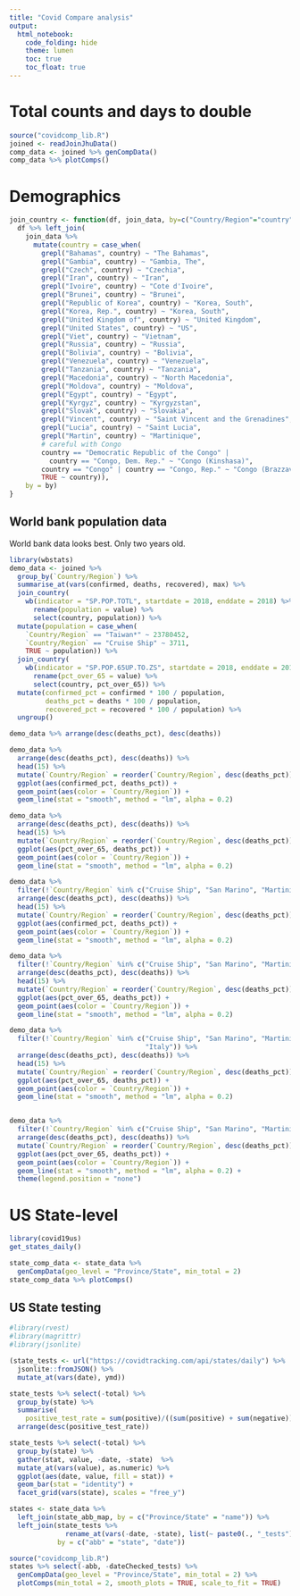 ```yaml
---
title: "Covid Compare analysis"
output:
  html_notebook:
    code_folding: hide
    theme: lumen
    toc: true
    toc_float: true
---
```


# Total counts and days to double

```r
source("covidcomp_lib.R")
joined <- readJoinJhuData()
comp_data <- joined %>% genCompData()
comp_data %>% plotComps()
```

# Demographics

```r
join_country <- function(df, join_data, by=c("Country/Region"="country")) {
  df %>% left_join(
    join_data %>%
      mutate(country = case_when(
        grepl("Bahamas", country) ~ "The Bahamas",
        grepl("Gambia", country) ~ "Gambia, The",
        grepl("Czech", country) ~ "Czechia",
        grepl("Iran", country) ~ "Iran",
        grepl("Ivoire", country) ~ "Cote d'Ivoire",
        grepl("Brunei", country) ~ "Brunei",
        grepl("Republic of Korea", country) ~ "Korea, South",
        grepl("Korea, Rep.", country) ~ "Korea, South",
        grepl("United Kingdom of", country) ~ "United Kingdom",
        grepl("United States", country) ~ "US",
        grepl("Viet", country) ~ "Vietnam",
        grepl("Russia", country) ~ "Russia",
        grepl("Bolivia", country) ~ "Bolivia",
        grepl("Venezuela", country) ~ "Venezuela",
        grepl("Tanzania", country) ~ "Tanzania",
        grepl("Macedonia", country) ~ "North Macedonia",
        grepl("Moldova", country) ~ "Moldova",
        grepl("Egypt", country) ~ "Egypt",
        grepl("Kyrgyz", country) ~ "Kyrgyzstan",
        grepl("Slovak", country) ~ "Slovakia",
        grepl("Vincent", country) ~ "Saint Vincent and the Grenadines",
        grepl("Lucia", country) ~ "Saint Lucia",
        grepl("Martin", country) ~ "Martinique",
        # careful with Congo
        country == "Democratic Republic of the Congo" |
          country == "Congo, Dem. Rep." ~ "Congo (Kinshasa)",
        country == "Congo" | country == "Congo, Rep." ~ "Congo (Brazzaville)",
        TRUE ~ country)),
    by = by)
}
```

## World bank population data

World bank data looks best.  Only two years old.

```r
library(wbstats)
demo_data <- joined %>%
  group_by(`Country/Region`) %>%
  summarise_at(vars(confirmed, deaths, recovered), max) %>%
  join_country(
    wb(indicator = "SP.POP.TOTL", startdate = 2018, enddate = 2018) %>%
      rename(population = value) %>%
      select(country, population)) %>%
  mutate(population = case_when(
    `Country/Region` == "Taiwan*" ~ 23780452,
    `Country/Region` == "Cruise Ship" ~ 3711,
    TRUE ~ population)) %>%
  join_country(
    wb(indicator = "SP.POP.65UP.TO.ZS", startdate = 2018, enddate = 2018) %>%
      rename(pct_over_65 = value) %>%
      select(country, pct_over_65)) %>%
  mutate(confirmed_pct = confirmed * 100 / population,
         deaths_pct = deaths * 100 / population,
         recovered_pct = recovered * 100 / population) %>%
  ungroup()

demo_data %>% arrange(desc(deaths_pct), desc(deaths))

demo_data %>%
  arrange(desc(deaths_pct), desc(deaths)) %>%
  head(15) %>%
  mutate(`Country/Region` = reorder(`Country/Region`, desc(deaths_pct))) %>%
  ggplot(aes(confirmed_pct, deaths_pct)) +
  geom_point(aes(color = `Country/Region`)) +
  geom_line(stat = "smooth", method = "lm", alpha = 0.2)

demo_data %>%
  arrange(desc(deaths_pct), desc(deaths)) %>%
  head(15) %>%
  mutate(`Country/Region` = reorder(`Country/Region`, desc(deaths_pct))) %>%
  ggplot(aes(pct_over_65, deaths_pct)) +
  geom_point(aes(color = `Country/Region`)) +
  geom_line(stat = "smooth", method = "lm", alpha = 0.2)

demo_data %>%
  filter(!`Country/Region` %in% c("Cruise Ship", "San Marino", "Martinique")) %>%
  arrange(desc(deaths_pct), desc(deaths)) %>%
  head(15) %>%
  mutate(`Country/Region` = reorder(`Country/Region`, desc(deaths_pct))) %>%
  ggplot(aes(confirmed_pct, deaths_pct)) +
  geom_point(aes(color = `Country/Region`)) +
  geom_line(stat = "smooth", method = "lm", alpha = 0.2)

demo_data %>%
  filter(!`Country/Region` %in% c("Cruise Ship", "San Marino", "Martinique")) %>%
  arrange(desc(deaths_pct), desc(deaths)) %>%
  head(15) %>%
  mutate(`Country/Region` = reorder(`Country/Region`, desc(deaths_pct))) %>%
  ggplot(aes(pct_over_65, deaths_pct)) +
  geom_point(aes(color = `Country/Region`)) +
  geom_line(stat = "smooth", method = "lm", alpha = 0.2)

demo_data %>%
  filter(!`Country/Region` %in% c("Cruise Ship", "San Marino", "Martinique",
                                  "Italy")) %>%
  arrange(desc(deaths_pct), desc(deaths)) %>%
  head(15) %>%
  mutate(`Country/Region` = reorder(`Country/Region`, desc(deaths_pct))) %>%
  ggplot(aes(pct_over_65, deaths_pct)) +
  geom_point(aes(color = `Country/Region`)) +
  geom_line(stat = "smooth", method = "lm", alpha = 0.2)


demo_data %>%
  filter(!`Country/Region` %in% c("Cruise Ship", "San Marino", "Martinique")) %>%
  arrange(desc(deaths_pct), desc(deaths)) %>%
  mutate(`Country/Region` = reorder(`Country/Region`, desc(deaths_pct))) %>%
  ggplot(aes(pct_over_65, deaths_pct)) +
  geom_point(aes(color = `Country/Region`)) +
  geom_line(stat = "smooth", method = "lm", alpha = 0.2) +
  theme(legend.position = "none")
```

# US State-level

```r
library(covid19us)
get_states_daily()

state_comp_data <- state_data %>%
  genCompData(geo_level = "Province/State", min_total = 2)
state_comp_data %>% plotComps()
```

## US State testing

```r
#library(rvest)
#library(magrittr)
#library(jsonlite)

(state_tests <- url("https://covidtracking.com/api/states/daily") %>%
  jsonlite::fromJSON() %>%
  mutate_at(vars(date), ymd))
```

```r
state_tests %>% select(-total) %>%
  group_by(state) %>%
  summarise(
    positive_test_rate = sum(positive)/((sum(positive) + sum(negative)))) %>%
  arrange(desc(positive_test_rate))

state_tests %>% select(-total) %>%
  group_by(state) %>%
  gather(stat, value, -date, -state)  %>%
  mutate_at(vars(value), as.numeric) %>%
  ggplot(aes(date, value, fill = stat)) +
  geom_bar(stat = "identity") +
  facet_grid(vars(state), scales = "free_y")
```


```r
states <- state_data %>%
  left_join(state_abb_map, by = c("Province/State" = "name")) %>%
  left_join(state_tests %>%
              rename_at(vars(-date, -state), list(~ paste0(., "_tests"))),
            by = c("abb" = "state", "date"))
```


```r
source("covidcomp_lib.R")
states %>% select(-abb, -dateChecked_tests) %>%
  genCompData(geo_level = "Province/State", min_total = 2) %>%
  plotComps(min_total = 2, smooth_plots = TRUE, scale_to_fit = TRUE)


```

